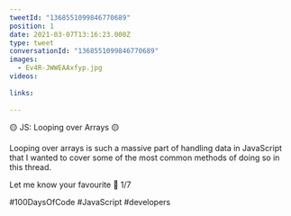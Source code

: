 ```yaml
---
tweetId: "1368551099846770689"
position: 1
date: 2021-03-07T13:16:23.000Z
type: tweet
conversationId: "1368551099846770689"
images:
  - Ev4R-JWWEAAxfyp.jpg
videos:
  
links:
  
---
```

🟡 JS: Looping over Arrays 🟡 

Looping over arrays is such a massive part of handling data in JavaScript that I wanted to cover some of the most common methods of doing so in this thread. 

Let me know your favourite 💬 1/7

#100DaysOfCode #JavaScript #developers 

